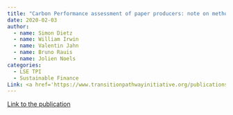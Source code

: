 ```yaml
---
title: "Carbon Performance assessment of paper producers: note on methodology"
date: 2020-02-03
author:
  - name: Simon Dietz
  - name: William Irwin
  - name: Valentin Jahn
  - name: Bruno Rauis
  - name: Jolien Noels 
categories: 
  - LSE TPI
  - Sustainable Finance
Link: <a href='https://www.transitionpathwayinitiative.org/publications/uploads/2020-carbon-performance-assessment-of-paper-producers-note-on-methodology'>Link</a>
---
```


[Link to the publication](https://www.transitionpathwayinitiative.org/publications/uploads/2020-carbon-performance-assessment-of-paper-producers-note-on-methodology)



